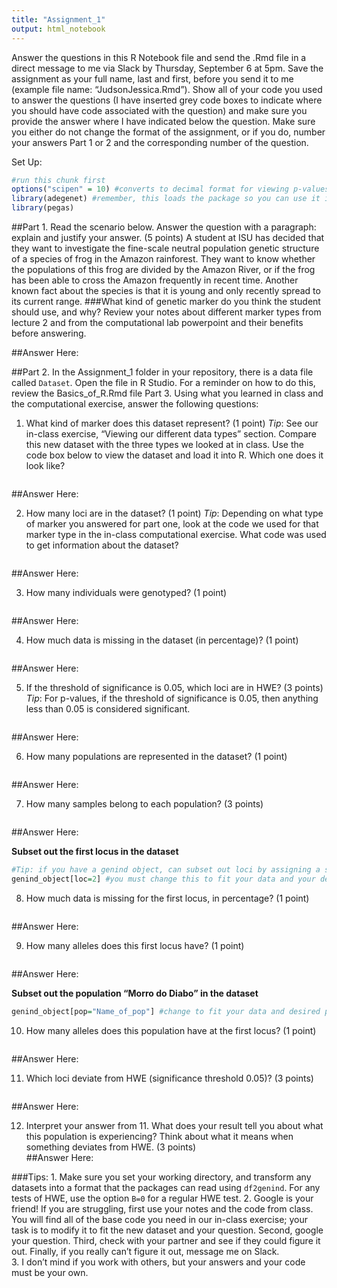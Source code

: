 ```yaml
---
title: "Assignment_1"
output: html_notebook
---
```


Answer the questions in this R Notebook file and send the .Rmd file in a direct message to me via Slack by Thursday, September 6 at 5pm. Save the assignment as your full name, last and first, before you send it to me (example file name: "JudsonJessica.Rmd"). Show all of your code you used to answer the questions (I have inserted grey code boxes to indicate where you should have code associated with the question) and make sure you provide the answer where I have indicated below the question. Make sure you either do not change the format of the assignment, or if you do, number your answers Part 1 or 2 and the corresponding number of the question.

Set Up:
```r
#run this chunk first
options("scipen" = 10) #converts to decimal format for viewing p-values
library(adegenet) #remember, this loads the package so you can use it in your current session of R
library(pegas)
```


##Part 1. Read the scenario below. Answer the question with a paragraph: explain and justify your answer. (5 points)
A student at ISU has decided that they want to investigate the fine-scale neutral population genetic structure of a species of frog in the Amazon rainforest. They want to know whether the populations of this frog are divided by the Amazon River, or if the frog has been able to cross the Amazon frequently in recent time. Another known fact about the species is that it is young and only recently spread to its current range. 
###What kind of genetic marker do you think the student should use, and why? Review your notes about different marker types from lecture 2 and from the computational lab powerpoint and their benefits before answering.

##Answer Here:



##Part 2. In the Assignment_1 folder in your repository, there is a data file called `Dataset`. Open the file in R Studio. For a reminder on how to do this, review the Basics_of_R.Rmd file Part 3. Using what you learned in class and the computational exercise, answer the following questions:

1. What kind of marker does this dataset represent? (1 point)
*Tip*: See our in-class exercise, "Viewing our different data types" section. Compare this new dataset with the three types we looked at in class. Use the code box below to view the dataset and load it into R. Which one does it look like?
```r

```
##Answer Here:


2. How many loci are in the dataset? (1 point)
*Tip*: Depending on what type of marker you answered for part one, look at the code we used for that marker type in the in-class computational exercise. What code was used to get information about the dataset?
```r

```
##Answer Here:


3. How many individuals were genotyped? (1 point)
```r

```
##Answer Here:


4. How much data is missing in the dataset (in percentage)? (1 point)
```r

```
##Answer Here:


5. If the threshold of significance is 0.05, which loci are in HWE? (3 points)
*Tip*: For p-values, if the threshold of significance is 0.05, then anything less than 0.05 is considered significant.
```r

```
##Answer Here:


6. How many populations are represented in the dataset? (1 point)
```r

```
##Answer Here:


7. How many samples belong to each population? (3 points)
```r

```
##Answer Here:


**Subset out the first locus in the dataset**  
```r
#Tip: if you have a genind object, can subset out loci by assigning a specific locus (ex: loc=2 for the second locus) of your genind_object to a new object that you can use for these questions (see code below and change to fit your question and task of subsetting locus 1). See the Basics_of_R.Rmd for the format of assigning variables to objects in your environment (the environment is the box to the upper right in R Studio). 
genind_object[loc=2] #you must change this to fit your data and your desired locus!
```

8. How much data is missing for the first locus, in percentage? (1 point)  
```r

```
##Answer Here:


9. How many alleles does this first locus have? (1 point)
```r

```
##Answer Here:


**Subset out the population "Morro do Diabo" in the dataset**
```r
genind_object[pop="Name_of_pop"] #change to fit your data and desired population!
```

10. How many alleles does this population have at the first locus? (1 point)  
```r

```
##Answer Here:


11. Which loci deviate from HWE (significance threshold 0.05)? (3 points) 
```r

```
##Answer Here:


12. Interpret your answer from 11. What does your result tell you about what this population is experiencing? Think about what it means when something deviates from HWE. (3 points)  
##Answer Here:


###Tips: 
1. Make sure you set your working directory, and transform any datasets into a format that the packages can read using `df2genind`. For any tests of HWE, use the option `B=0` for a regular HWE test.
2. Google is your friend! If you are struggling, first use your notes and the code from class. You will find all of the base code you need in our in-class exercise; your task is to modify it to fit the new dataset and your question. Second, google your question. Third, check with your partner and see if they could figure it out. Finally, if you really can't figure it out, message me on Slack.  
3. I don't mind if you work with others, but your answers and your code must be your own.